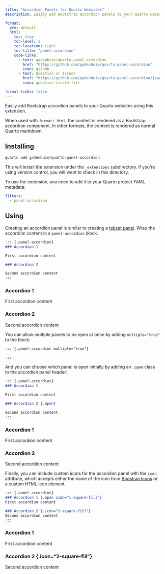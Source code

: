 ```yaml
---
title: "Accordion Panels for Quarto Websites"
description: Easily add Bootstrap accordion panels to your Quarto websites.

format:
  gfm: default
  html:
    toc: true
    toc-level: 2
    toc-location: right
    toc-title: "panel-accordion"
    code-links:
      - text: gadenbuie/quarto-panel-accordion
        href: "https://github.com/gadenbuie/quarto-panel-accordion"
        icon: github
      - text: Question or Issue?
        href: "https://github.com/gadenbuie/quarto-panel-accordion/issues/new"
        icon: question-circle-fill

format-links: false
---
```


::: {.content-visible unless-format="html"}
Easily add Bootstrap accordion panels to your Quarto websites using this extension.
:::

When used with `format: html`, the content is rendered as a Bootstrap accordion component.
In other formats, the content is rendered as normal Quarto markdown.

## Installing

```bash
quarto add gadenbuie/quarto-panel-accordion
```

This will install the extension under the `_extensions` subdirectory.
If you're using version control, you will want to check in this directory.

To use the extension, you need to add it to your Quarto project YAML metadata:

```yaml
filters:
  - panel-accordion
```

## Using

Creating an accordion panel is similar to creating a [tabset panel](https://quarto.org/docs/output-formats/html-basics.html#tabsets).
Wrap the accordion content in a `panel-accordion` block.

```markdown
::: {.panel-accordion}
### Accordion 1

First accordion content

### Accordion 2

Second accordion content
:::
```

::: {.panel-accordion .content-visible when-format="html"}
### Accordion 1

First accordion content

### Accordion 2

Second accordion content
:::

You can allow multiple panels to be open at once by adding `multiple="true"` to the block:

```markdown
::: {.panel-accordion multiple="true"}

:::
```

And you can choose which panel is open initially by adding an `.open` class to the accordion panel header:

```markdown
::: {.panel-accordion}
### Accordion 1

First accordion content

### Accordion 2 {.open}

Second accordion content
:::
```

::: {.panel-accordion .content-visible when-format="html"}
### Accordion 1

First accordion content

### Accordion 2 {.open}

Second accordion content
:::

Finally, you can include custom icons for the accordion panel with the `icon` attribute, which accepts either the name of the icon from [Boostrap Icons](https://icons.getbootstrap.com/) or a custom HTML icon element.

```markdown
::: {.panel-accordion}
### Accordion 1 {.open icon="1-square-fill"}
First accordion content

### Accordion 2 {.icon="2-square-fill"}
Second accordion content
:::
```

::: {.panel-accordion .content-visible when-format="html"}
### Accordion 1 {.open icon="1-square-fill"}
First accordion content

### Accordion 2 {.icon="2-square-fill"}
Second accordion content
:::
